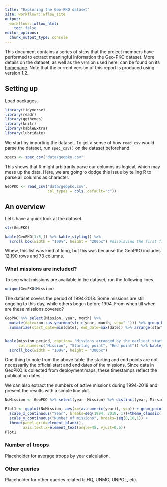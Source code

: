 ```yaml
---
title: "Exploring the Geo-PKO dataset"
site: workflowr::wflow_site
output:
  workflowr::wflow_html:
    toc: false
editor_options:
  chunk_output_type: console
---
```


This document contains a series of steps that the project members have performed to extract meaningful information the Geo-PKO dataset. More details on the dataset, as well as the version used here, can be found on its [homepage](https://www.pcr.uu.se/data/geo-pko/). Note that the current version of this report is produced using version 1.2.

## Setting up

Load packages.
```r
library(tidyverse)
library(readr)
library(ggthemes)
library(knitr)
library(kableExtra)
library(lubridate)
```

We start by importing the dataset. To get a sense of how `read_csv` would parse the dataset, run `spec_csv()` on the dataset beforehand. 
```r
specs <- spec_csv("data/geopko.csv")
```

This shows that R might arbitrarily parse our columns as logical, which may mess up the data. Here, we are going to dodge this issue by telling R to parse all columns as character. 
```r
GeoPKO <- read_csv("data/geopko.csv",  
                   col_types = cols(.default="c"))
```

## An overview
Let's have a quick look at the dataset. 
 
```r
str(GeoPKO)

kable(GeoPKO[1:5,]) %>% kable_styling() %>%
  scroll_box(width = "100%", height = "200px") #displaying the first five rows
```
Whew, this list was kind of long, but this was because the GeoPKO includes 12,190 rows and 73 columns. 

### What missions are included?

To see what missions are available in the dataset, run the following lines.
```r
unique(GeoPKO$Mission)
```

The dataset covers the period of 1994-2018. Some missions are still ongoing to this day, while others begun before 1994. From when till when are these missions covered?

```r

GeoPKO %>% select(Mission, year, month) %>% 
  mutate(date=zoo::as.yearmon(str_c(year, month, sep="-"))) %>% group_by(Mission) %>%
  summarize(start_date=min(date), end_date=max(date)) %>% arrange(start_date) -> mission.period


kable(mission.period, caption= "Missions arranged by the earliest start date",
      col.names=c("Mission", "Starting point", "End point")) %>% kable_styling() %>%
  scroll_box(width = "100%", height = "300px")
```
One thing to note from the above table: the starting and end points are not necessarily the official start and end dates of the missions. Since data in GeoPKO is collected from deployment maps, these timestamps reflect the publication dates. 

We can also extract the numbers of active missions during 1994-2018 and present the results with a simple line plot.

```r
NoMission <- GeoPKO %>% select(year, Mission) %>% distinct(year, Mission) %>% count(year)

Plot1 <- ggplot(NoMission, aes(x=(as.numeric(year)), y=n)) + geom_point() + geom_line(size=0.5) +
  scale_x_continuous("Year", breaks=seq(1994, 2018, 1))+theme_classic()+
  scale_y_continuous("Number of missions", breaks=seq(0,10,1)) +
  theme(panel.grid=element_blank(), 
        axis.text.x=element_text(angle=45, vjust=0.5)) 
Plot1

```


### Number of troops

Placeholder for average troops by year calculation. 

### Other queries

Placeholder for other queries related to HQ, UNMO, UNPOL, etc. 
